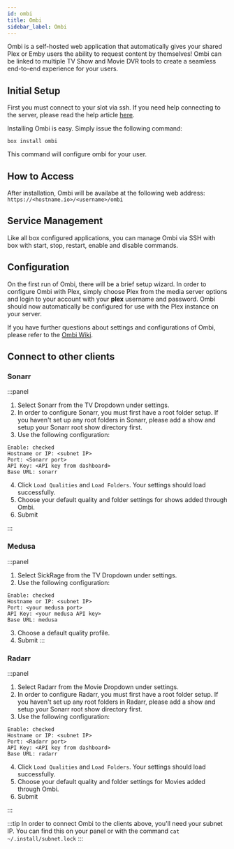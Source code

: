 ```yaml
---
id: ombi
title: Ombi
sidebar_label: Ombi
---
```


 Ombi is a self-hosted web application that automatically gives your shared Plex or Emby users the ability to request content by themselves! Ombi can be linked to multiple TV Show and Movie DVR tools to create a seamless end-to-end experience for your users. 

## Initial Setup

First you must connect to your slot via ssh. If you need help connecting to the server, please read the help article [here](../getting-started/how-do-i-connect.md).

Installing Ombi is easy. Simply issue the following command:

```plaintext main
box install ombi
```

This command will configure ombi for your user.

## How to Access

After installation, Ombi will be availabe at the following web address: `https://<hostname.io>/<username>/ombi`

## Service Management

Like all box configured applications, you can manage Ombi via SSH with box with start, stop, restart, enable and disable commands.


<SystemdTabs service="ombi"/>

## Configuration

On the first run of Ombi, there will be a brief setup wizard. In order to configure Ombi with Plex, simply choose Plex from the media server options and login to your account with your **plex** username and password. Ombi should now automatically be configured for use with the Plex instance on your server.

If you have further questions about settings and configurations of Ombi, please refer to the [Ombi Wiki](https://github.com/tidusjar/Ombi/wiki).

## Connect to other clients

### Sonarr
:::panel
1. Select Sonarr from the TV Dropdown under settings.
2. In order to configure Sonarr, you must first have a root folder setup. If you haven't set up any root folders in Sonarr, please add a show and setup your Sonarr root show directory first.
3. Use the following configuration:
```plaintext
Enable: checked
Hostname or IP: <subnet IP>
Port: <Sonarr port>
API Key: <API key from dashboard>
Base URL: sonarr
```
4. Click `Load Qualities` and `Load Folders`. Your settings should load successfully.
5. Choose your default quality and folder settings for shows added through Ombi.
6. Submit

:::
### Medusa
:::panel
1. Select SickRage from the TV Dropdown under settings.
2. Use the following configuration:
```plaintext
Enable: checked
Hostname or IP: <subnet IP>
Port: <your medusa port>
API Key: <your medusa API key>
Base URL: medusa
```
3. Choose a default quality profile.
4. Submit
:::
### Radarr
:::panel
1. Select Radarr from the Movie Dropdown under settings.
2. In order to configure Radarr, you must first have a root folder setup. If you haven't set up any root folders in Radarr, please add a show and setup your Sonarr root show directory first.
3. Use the following configuration:
```plaintext
Enable: checked
Hostname or IP: <subnet IP>
Port: <Radarr port>
API Key: <API key from dashboard>
Base URL: radarr
```
4. Click `Load Qualities` and `Load Folders`. Your settings should load successfully.
5. Choose your default quality and folder settings for Movies added through Ombi.
6. Submit

:::

:::tip
In order to connect Ombi to the clients above, you'll need your subnet IP. You can find this on your panel or with the command `cat ~/.install/subnet.lock`
:::